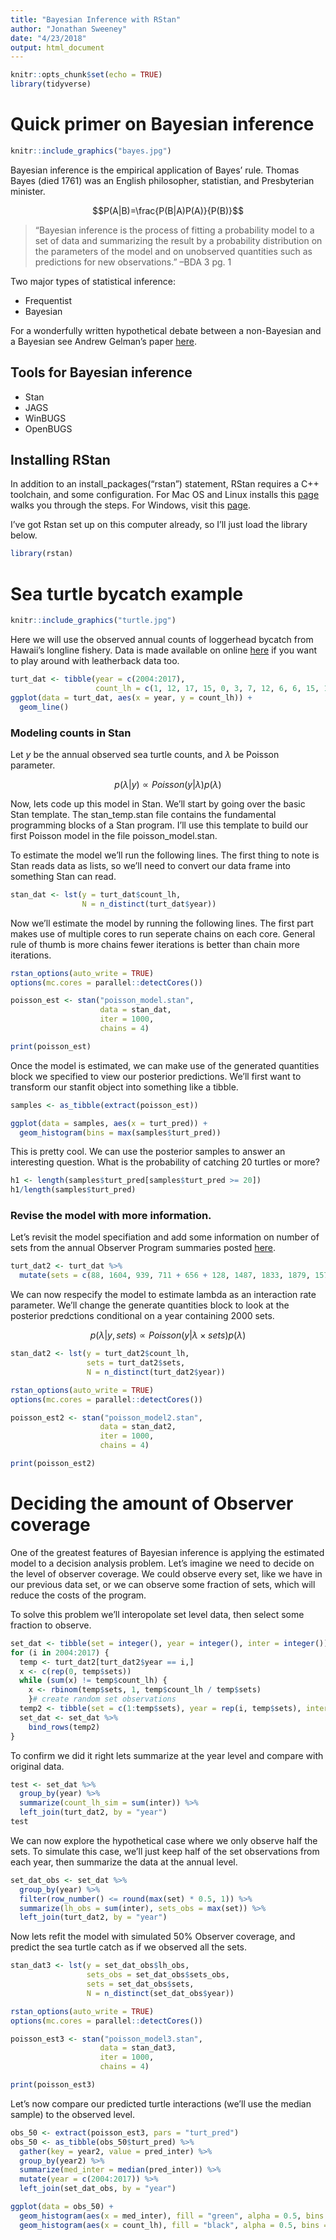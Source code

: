 ```yaml
---
title: "Bayesian Inference with RStan"
author: "Jonathan Sweeney"
date: "4/23/2018"
output: html_document
---
```


```r
knitr::opts_chunk$set(echo = TRUE)
library(tidyverse)
```

# Quick primer on Bayesian inference

```r
knitr::include_graphics("bayes.jpg")
```

Bayesian inference is the empirical application of Bayes' rule.  Thomas Bayes (died 1761) was an English philosopher, statistian, and Presbyterian minister.

$$P(A|B)=\frac{P(B|A)P(A)}{P(B)}$$

>"Bayesian inference is the process of fitting a probability model to a set of data and summarizing the result by a probability distribution on the parameters of the model and on unobserved quantities such as predictions for new observations." --BDA 3 pg. 1

Two major types of statistical inference:

* Frequentist
* Bayesian

For a wonderfully written hypothetical debate between a non-Bayesian and a Bayesian see Andrew Gelman's paper [here](http://www.stat.columbia.edu/~gelman/research/published/badbayesmain.pdf).

## Tools for Bayesian inference

* Stan
* JAGS
* WinBUGS
* OpenBUGS

## Installing RStan

In addition to an install_packages("rstan") statement, RStan requires a C++ toolchain, and some configuration.  For Mac OS and Linux installs this [page](https://github.com/stan-dev/rstan/wiki/Installing-RStan-on-Mac-or-Linux) walks you through the steps.  For Windows, visit this [page](https://github.com/stan-dev/rstan/wiki/Installing-RStan-on-Windows).

I've got Rstan set up on this computer already, so I'll just load the library below.

```r
library(rstan)
```


# Sea turtle bycatch example

```r
knitr::include_graphics("turtle.jpg")
```

Here we will use the observed annual counts of loggerhead bycatch from Hawaii's longline fishery.  Data is made available on online [here](http://www.fpir.noaa.gov/SFD/SFD_turtleint.html) if you want to play around with leatherback data too.

```r
turt_dat <- tibble(year = c(2004:2017),
                   count_lh = c(1, 12, 17, 15, 0, 3, 7, 12, 6, 6, 15, 13, 15, 21))
ggplot(data = turt_dat, aes(x = year, y = count_lh)) +
  geom_line()
```

### Modeling counts in Stan

Let $y$ be the annual observed sea turtle counts, and $\lambda$ be Poisson parameter.

$$p(\lambda|y)\propto Poisson(y|\lambda)p(\lambda)$$

Now, lets code up this model in Stan.  We'll start by going over the basic Stan template.  The stan_temp.stan file contains the fundamental programming blocks of a Stan program.  I'll use this template to build our first Poisson model in the file poisson_model.stan.

To estimate the model we'll run the following lines.  The first thing to note is Stan reads data as lists, so we'll need to convert our data frame into something Stan can read.

```r
stan_dat <- lst(y = turt_dat$count_lh,
                N = n_distinct(turt_dat$year))
```

Now we'll estimate the model by running the following lines.  The first part makes use of multiple cores to run seperate chains on each core.  General rule of thumb is more chains fewer iterations is better than chain more iterations.

```r
rstan_options(auto_write = TRUE)
options(mc.cores = parallel::detectCores())

poisson_est <- stan("poisson_model.stan",
                    data = stan_dat,
                    iter = 1000,
                    chains = 4)
```

```r
print(poisson_est)
```

Once the model is estimated, we can make use of the generated quantities block we specified to view our posterior predictions.  We'll first want to transform our stanfit object into something like a tibble.

```r
samples <- as_tibble(extract(poisson_est))

ggplot(data = samples, aes(x = turt_pred)) +
  geom_histogram(bins = max(samples$turt_pred))
```

This is pretty cool. We can use the posterior samples to answer an interesting question.  What is the probability of catching 20 turtles or more?

```r
h1 <- length(samples$turt_pred[samples$turt_pred >= 20])
h1/length(samples$turt_pred)
```

### Revise the model with more information.

Let's revisit the model specifiation and add some information on number of sets from the annual Observer Program summaries posted [here](http://www.fpir.noaa.gov/OBS/obs_hi_ll_ss_rprts.html).

```r
turt_dat2 <- turt_dat %>%
  mutate(sets = c(88, 1604, 939, 711 + 656 + 128, 1487, 1833, 1879, 1579, 1307, 912, 1349, 1178, 778, 973))
```

We can now respecify the model to estimate lambda as an interaction rate parameter. We'll change the generate quantities block to look at the posterior predctions conditional on a year containing 2000 sets.

$$p(\lambda|y, sets)\propto Poisson(y|\lambda \times sets)p(\lambda)$$

```r
stan_dat2 <- lst(y = turt_dat2$count_lh,
                 sets = turt_dat2$sets,
                 N = n_distinct(turt_dat2$year))
```

```r
rstan_options(auto_write = TRUE)
options(mc.cores = parallel::detectCores())

poisson_est2 <- stan("poisson_model2.stan",
                    data = stan_dat2,
                    iter = 1000,
                    chains = 4)
```

```r
print(poisson_est2)
```

# Deciding the amount of Observer coverage

One of the greatest features of Bayesian inference is applying the estimated model to a decision analysis problem.  Let's imagine we need to decide on the level of observer coverage.  We could observe every set, like we have in our previous data set, or we can observe some fraction of sets, which will reduce the costs of the program.

To solve this problem we'll interopolate set level data, then select some fraction to observe.

```r
set_dat <- tibble(set = integer(), year = integer(), inter = integer())
for (i in 2004:2017) {
  temp <- turt_dat2[turt_dat2$year == i,]
  x <- c(rep(0, temp$sets))
  while (sum(x) != temp$count_lh) {
    x <- rbinom(temp$sets, 1, temp$count_lh / temp$sets)
    }# create random set observations
  temp2 <- tibble(set = c(1:temp$sets), year = rep(i, temp$sets), inter = x)
  set_dat <- set_dat %>%
    bind_rows(temp2)
}
```

To confirm we did it right lets summarize at the year level and compare with original data.

```r
test <- set_dat %>%
  group_by(year) %>%
  summarize(count_lh_sim = sum(inter)) %>%
  left_join(turt_dat2, by = "year")
test
```

We can now explore the hypothetical case where we only observe half the sets.  To simulate this case, we'll just keep half of the set observations from each year, then summarize the data at the annual level.

```r
set_dat_obs <- set_dat %>%
  group_by(year) %>%
  filter(row_number() <= round(max(set) * 0.5, 1)) %>%
  summarize(lh_obs = sum(inter), sets_obs = max(set)) %>%
  left_join(turt_dat2, by = "year")
```

Now lets refit the model with simulated 50% Observer coverage, and predict the sea turtle catch as if we observed all the sets.

```r
stan_dat3 <- lst(y = set_dat_obs$lh_obs,
                 sets_obs = set_dat_obs$sets_obs,
                 sets = set_dat_obs$sets,
                 N = n_distinct(set_dat_obs$year))
```

```r
rstan_options(auto_write = TRUE)
options(mc.cores = parallel::detectCores())

poisson_est3 <- stan("poisson_model3.stan",
                    data = stan_dat3,
                    iter = 1000,
                    chains = 4)
```

```r
print(poisson_est3)
```

Let's now compare our predicted turtle interactions (we'll use the median sample) to the observed level.

```r
obs_50 <- extract(poisson_est3, pars = "turt_pred")
obs_50 <- as_tibble(obs_50$turt_pred) %>%
  gather(key = year2, value = pred_inter) %>%
  group_by(year2) %>%
  summarize(med_inter = median(pred_inter)) %>%
  mutate(year = c(2004:2017)) %>%
  left_join(set_dat_obs, by = "year")

ggplot(data = obs_50) +
  geom_histogram(aes(x = med_inter), fill = "green", alpha = 0.5, bins = 10) +
  geom_histogram(aes(x = count_lh), fill = "black", alpha = 0.5, bins = 10)
  
```